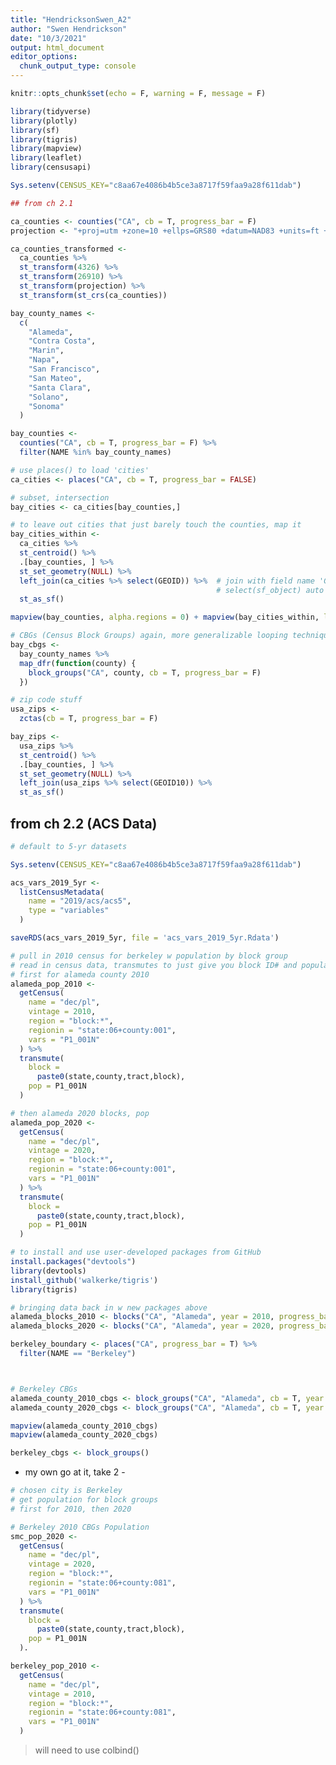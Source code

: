 ```yaml
---
title: "HendricksonSwen_A2"
author: "Swen Hendrickson"
date: "10/3/2021"
output: html_document
editor_options: 
  chunk_output_type: console
---
```


```r
knitr::opts_chunk$set(echo = F, warning = F, message = F)

library(tidyverse)
library(plotly)
library(sf)
library(tigris)
library(mapview)
library(leaflet)
library(censusapi)

Sys.setenv(CENSUS_KEY="c8aa67e4086b4b5ce3a8717f59faa9a28f611dab")
```

```r
## from ch 2.1

ca_counties <- counties("CA", cb = T, progress_bar = F)
projection <- "+proj=utm +zone=10 +ellps=GRS80 +datum=NAD83 +units=ft +no_defs"

ca_counties_transformed <- 
  ca_counties %>% 
  st_transform(4326) %>% 
  st_transform(26910) %>% 
  st_transform(projection) %>% 
  st_transform(st_crs(ca_counties))

bay_county_names <-
  c(
    "Alameda",
    "Contra Costa",
    "Marin",
    "Napa",
    "San Francisco",
    "San Mateo",
    "Santa Clara",
    "Solano",
    "Sonoma"
  )

bay_counties <-
  counties("CA", cb = T, progress_bar = F) %>%
  filter(NAME %in% bay_county_names)

# use places() to load 'cities'
ca_cities <- places("CA", cb = T, progress_bar = FALSE)

# subset, intersection
bay_cities <- ca_cities[bay_counties,]

# to leave out cities that just barely touch the counties, map it
bay_cities_within <-
  ca_cities %>% 
  st_centroid() %>% 
  .[bay_counties, ] %>% 
  st_set_geometry(NULL) %>% 
  left_join(ca_cities %>% select(GEOID)) %>%  # join with field name 'GEOID'
                                              # select(sf_object) auto uses geometry
  st_as_sf()

mapview(bay_counties, alpha.regions = 0) + mapview(bay_cities_within, label = "NAME")

# CBGs (Census Block Groups) again, more generalizable looping technique:
bay_cbgs <- 
  bay_county_names %>% 
  map_dfr(function(county) {
    block_groups("CA", county, cb = T, progress_bar = F)
  })

# zip code stuff
usa_zips <- 
  zctas(cb = T, progress_bar = F)

bay_zips <-
  usa_zips %>% 
  st_centroid() %>% 
  .[bay_counties, ] %>% 
  st_set_geometry(NULL) %>% 
  left_join(usa_zips %>% select(GEOID10)) %>% 
  st_as_sf()
```

## from ch 2.2 (ACS Data)
``` r
# default to 5-yr datasets

Sys.setenv(CENSUS_KEY="c8aa67e4086b4b5ce3a8717f59faa9a28f611dab")

acs_vars_2019_5yr <-
  listCensusMetadata(
    name = "2019/acs/acs5",
    type = "variables"
  )

saveRDS(acs_vars_2019_5yr, file = 'acs_vars_2019_5yr.Rdata')
```

```r
# pull in 2010 census for berkeley w population by block group
# read in census data, transmutes to just give you block ID# and population
# first for alameda county 2010
alameda_pop_2010 <-
  getCensus(
    name = "dec/pl",
    vintage = 2010,
    region = "block:*", 
    regionin = "state:06+county:001",
    vars = "P1_001N"
  ) %>% 
  transmute(
    block =
      paste0(state,county,tract,block),
    pop = P1_001N
  )

# then alameda 2020 blocks, pop
alameda_pop_2020 <-
  getCensus(
    name = "dec/pl",
    vintage = 2020,
    region = "block:*", 
    regionin = "state:06+county:001",
    vars = "P1_001N"
  ) %>% 
  transmute(
    block =
      paste0(state,county,tract,block),
    pop = P1_001N
  )
```


```r
# to install and use user-developed packages from GitHub
install.packages("devtools")
library(devtools)
install_github('walkerke/tigris')
library(tigris)

# bringing data back in w new packages above
alameda_blocks_2010 <- blocks("CA", "Alameda", year = 2010, progress_bar = F)
alameda_blocks_2020 <- blocks("CA", "Alameda", year = 2020, progress_bar = F)

berkeley_boundary <- places("CA", progress_bar = T) %>% 
  filter(NAME == "Berkeley")



# Berkeley CBGs
alameda_county_2010_cbgs <- block_groups("CA", "Alameda", cb = T, year = 2010, progress_bar = F)
alameda_county_2020_cbgs <- block_groups("CA", "Alameda", cb = T, year = 2020, progress_bar = F)

mapview(alameda_county_2010_cbgs)
mapview(alameda_county_2020_cbgs)

berkeley_cbgs <- block_groups()
```






- my own go at it, take 2 -
```r
# chosen city is Berkeley
# get population for block groups
# first for 2010, then 2020

# Berkeley 2010 CBGs Population
smc_pop_2020 <-
  getCensus(
    name = "dec/pl",
    vintage = 2020,
    region = "block:*", 
    regionin = "state:06+county:081",
    vars = "P1_001N"
  ) %>% 
  transmute(
    block =
      paste0(state,county,tract,block),
    pop = P1_001N
  ).

berkeley_pop_2010 <-
  getCensus(
    name = "dec/pl",
    vintage = 2010,
    region = "block:*", 
    regionin = "state:06+county:081",
    vars = "P1_001N"
  )

```

> will need to use colbind()
